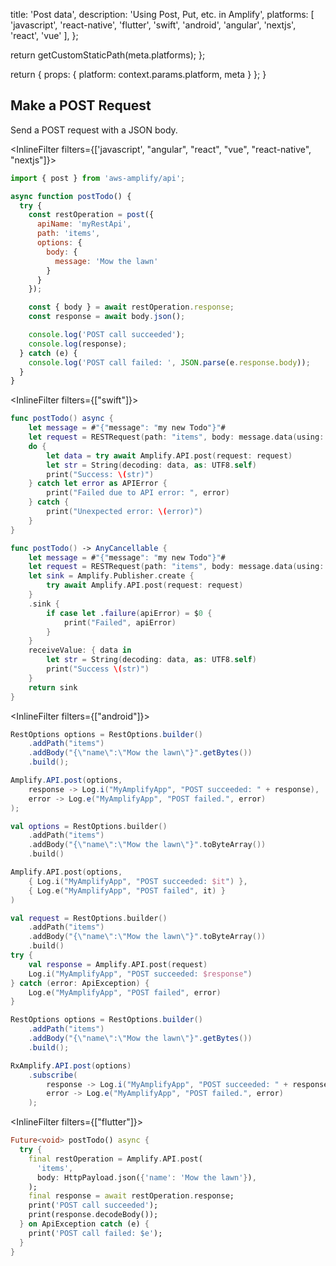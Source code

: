 
  title: 'Post data',
  description: 'Using Post, Put, etc. in Amplify',
  platforms: [
    'javascript',
    'react-native',
    'flutter',
    'swift',
    'android',
    'angular',
    'nextjs',
    'react',
    'vue'
  ],
};

  return getCustomStaticPath(meta.platforms);
};

  return {
    props: {
      platform: context.params.platform,
      meta
    }
  };
}


## Make a POST Request

Send a POST request with a JSON body.


<InlineFilter filters={['javascript', "angular", "react", "vue", "react-native", "nextjs"]}>
```javascript
import { post } from 'aws-amplify/api';

async function postTodo() {
  try {
    const restOperation = post({
      apiName: 'myRestApi',
      path: 'items',
      options: {
        body: {
          message: 'Mow the lawn'
        }
      }
    });

    const { body } = await restOperation.response;
    const response = await body.json();

    console.log('POST call succeeded');
    console.log(response);
  } catch (e) {
    console.log('POST call failed: ', JSON.parse(e.response.body));
  }
}
```
</InlineFilter>

<InlineFilter filters={["swift"]}>
<BlockSwitcher>

<Block name="Async/Await">

```swift
func postTodo() async {
    let message = #"{"message": "my new Todo"}"#
    let request = RESTRequest(path: "items", body: message.data(using: .utf8))
    do {
        let data = try await Amplify.API.post(request: request)
        let str = String(decoding: data, as: UTF8.self)
        print("Success: \(str)")
    } catch let error as APIError {
        print("Failed due to API error: ", error)
    } catch {
        print("Unexpected error: \(error)")
    }
}
```

</Block>

<Block name="Combine">

```swift
func postTodo() -> AnyCancellable {
    let message = #"{"message": "my new Todo"}"#
    let request = RESTRequest(path: "items", body: message.data(using: .utf8))
    let sink = Amplify.Publisher.create {
        try await Amplify.API.post(request: request)
    }
    .sink {
        if case let .failure(apiError) = $0 {
            print("Failed", apiError)
        }
    }
    receiveValue: { data in
        let str = String(decoding: data, as: UTF8.self)
        print("Success \(str)")
    }
    return sink
}
```

</Block>

</BlockSwitcher>
</InlineFilter>

<InlineFilter filters={["android"]}>
<BlockSwitcher>
<Block name="Java">

```java
RestOptions options = RestOptions.builder()
    .addPath("items")
    .addBody("{\"name\":\"Mow the lawn\"}".getBytes())
    .build();

Amplify.API.post(options,
    response -> Log.i("MyAmplifyApp", "POST succeeded: " + response),
    error -> Log.e("MyAmplifyApp", "POST failed.", error)
);
```

</Block>
<Block name="Kotlin - Callbacks">

```kotlin
val options = RestOptions.builder()
    .addPath("items")
    .addBody("{\"name\":\"Mow the lawn\"}".toByteArray())
    .build()

Amplify.API.post(options,
    { Log.i("MyAmplifyApp", "POST succeeded: $it") },
    { Log.e("MyAmplifyApp", "POST failed", it) }
)
```

</Block>
<Block name="Kotlin - Coroutines">

```kotlin
val request = RestOptions.builder()
    .addPath("items")
    .addBody("{\"name\":\"Mow the lawn\"}".toByteArray())
    .build()
try {
    val response = Amplify.API.post(request)
    Log.i("MyAmplifyApp", "POST succeeded: $response")
} catch (error: ApiException) {
    Log.e("MyAmplifyApp", "POST failed", error)
}
```

</Block>
<Block name="RxJava">

```java
RestOptions options = RestOptions.builder()
    .addPath("items")
    .addBody("{\"name\":\"Mow the lawn\"}".getBytes())
    .build();

RxAmplify.API.post(options)
    .subscribe(
        response -> Log.i("MyAmplifyApp", "POST succeeded: " + response),
        error -> Log.e("MyAmplifyApp", "POST failed.", error)
    );
```

</Block>
</BlockSwitcher>
</InlineFilter>

<InlineFilter filters={["flutter"]}>
```dart
Future<void> postTodo() async {
  try {
    final restOperation = Amplify.API.post(
      'items',
      body: HttpPayload.json({'name': 'Mow the lawn'}),
    );
    final response = await restOperation.response;
    print('POST call succeeded');
    print(response.decodeBody());
  } on ApiException catch (e) {
    print('POST call failed: $e');
  }
}
```
</InlineFilter>


